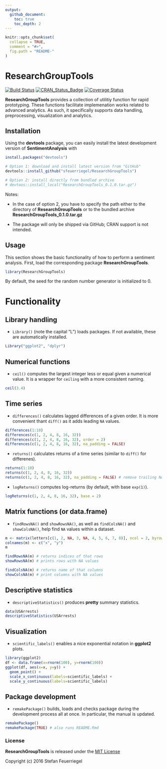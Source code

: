 ```yaml
---
output: 
  github_document:
    toc: true
    toc_depth: 2
---
```


<!-- README.md is generated from README.Rmd. Please edit that file -->

```r
knitr::opts_chunk$set(
  collapse = TRUE,
  comment = "#>",
  fig.path = "README-"
)
```

# ResearchGroupTools

[![Build Status](https://travis-ci.org/sfeuerriegel/ResearchGroupTools.svg?branch=master)](https://travis-ci.org/sfeuerriegel/ResearchGroupTools)
[![CRAN_Status_Badge](http://www.r-pkg.org/badges/version/ResearchGroupTools)](https://cran.r-project.org/package=ResearchGroupTools)
[![Coverage Status](https://img.shields.io/codecov/c/github/sfeuerriegel/ResearchGroupTools/master.svg)](https://codecov.io/github/sfeuerriegel/ResearchGroupTools?branch=master)

**ResearchGroupTools** provides a collection of utilitiy function for rapid prototyping. These functions facilitate implemenation works related to advanced analytics. As such, it specifically supports data handling, preprocessing, visualization and analytics. 

## Installation

Using the **devtools** package, you can easily install the latest development version of **SentimentAnalysis** with

```r
install.packages("devtools")

# Option 1: download and install latest version from "GitHub"
devtools::install_github("sfeuerriegel/ResearchGroupTools")

# Option 2: install directly from bundled archive
# devtoos::install_local("ResearchGroupTools_0.1.0.tar.gz")
```

Notes: 

* In the case of option 2, you have to specify the path either to the directory of **ResearchGroupTools** or to the bundled archive **ResearchGroupTools_0.1.0.tar.gz**

* The package will only be shipped via GitHub; CRAN support is not intended. 

## Usage

This section shows the basic functionality of how to perform a sentiment analysis. First, load the corresponding package **ResearchGroupTools**. 

```r
library(ResearchGroupTools)
```

By default, the seed for the random number generator is initialized to 0. 

# Functionality

## Library handling

* `Library()` (note the capital "L") loads packages. If not available, these are automatically installed. 

```r
Library("ggplot2", "dplyr")
```


## Numerical functions

* `ceil()` computes the largest integer less or equal given a numerical value. It is a wrapper for `ceiling` with a more consistent naming.

```r
ceil(3.4)
```

## Time series

* `differences()` calculates lagged differences of a given order. It is more convenient thant `diff()` as it adds leading `NA` values.

```r
differences(1:10)
differences(c(1, 2, 4, 8, 16, 32))
differences(c(1, 2, 4, 8, 16, 32), order = 2)
differences(c(1, 2, 4, 8, 16, 32), na_padding = FALSE)
```

* `returns()` calculates returns of a time series (similar to `diff()` for differenes).

```r
returns(1:10)
returns(c(1, 2, 4, 8, 16, 32))
returns(c(1, 2, 4, 8, 16, 32), na_padding = FALSE) # remove trailing NA's
```

* `logReturns()` computes log-returns (by default, with base `exp(1)`).

```r
logReturns(c(1, 2, 4, 8, 16, 32), base = 2)
```

## Matrix functions (or data.frame)

* `findRowsNA()` and `showRowsNA()`, as well as `findColsNA()` and `showColsNA()`, help find `NA` values within a dataset.

```r
m <- matrix(letters[c(1, 2, NA, 3, NA, 4, 5, 6, 7, 8)], ncol = 2, byrow = FALSE)
colnames(m) <- c("x", "y")
m

findRowsNA(m) # returns indices of that rows
showRowsNA(m) # prints rows with NA values

findColsNA(m) # returns name of that columns
showColsNA(m) # print columns with NA values
```

## Descriptive statistics

* `descriptiveStatistics()` produces **pretty** summary statistics.

```r
data(USArrests)
descriptiveStatistics(USArrests)
```


## Visualization

* `scientific_labels()` enables a nice exponential notation in **ggplot2** plots.

```r
library(ggplot2)
df <- data.frame(x=rnorm(100), y=rnorm(100))
ggplot(df, aes(x=x, y=y)) +
  geom_point() +
  scale_x_continuous(labels=scientific_labels) +
  scale_y_continuous(labels=scientific_labels)
```

## Package development

* `remakePackage()` builds, loads and checks package during the development process all at once. In particular, the manual is updated. 

```r
remakePackage()
remakePackage(TRUE) # also runs README.Rmd
```


### License

**ResearchGroupTools** is released under the [MIT License](https://opensource.org/licenses/MIT)

Copyright (c) 2016 Stefan Feuerriegel
